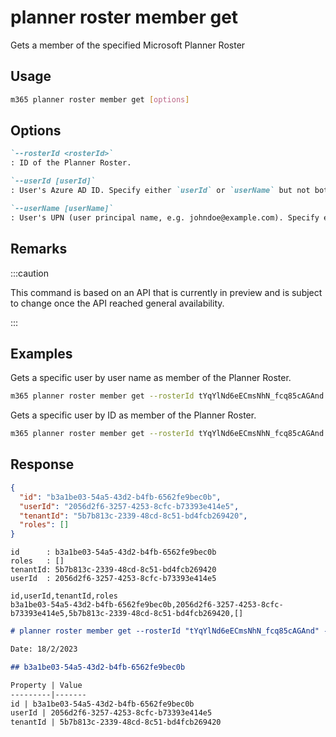 
# planner roster member get

Gets a member of the specified Microsoft Planner Roster

## Usage

```sh
m365 planner roster member get [options]
```

## Options

```md definition-list
`--rosterId <rosterId>`
: ID of the Planner Roster.

`--userId [userId]`
: User's Azure AD ID. Specify either `userId` or `userName` but not both.

`--userName [userName]`
: User's UPN (user principal name, e.g. johndoe@example.com). Specify either `userId` or `userName` but not both.
```

<Global />

## Remarks

:::caution

This command is based on an API that is currently in preview and is subject to change once the API reached general availability.

:::

## Examples

Gets a specific user by user name as member of the Planner Roster.

```sh
m365 planner roster member get --rosterId tYqYlNd6eECmsNhN_fcq85cAGAnd --userName john.doe@contoso.com
```

Gets a specific user by ID as member of the Planner Roster.

```sh
m365 planner roster member get --rosterId tYqYlNd6eECmsNhN_fcq85cAGAnd --userId d049a857-f1c3-4fb3-a629-d8cfb3bd7275
```

## Response

<Tabs>
  <TabItem value="JSON">

  ```json
  {
    "id": "b3a1be03-54a5-43d2-b4fb-6562fe9bec0b",
    "userId": "2056d2f6-3257-4253-8cfc-b73393e414e5",
    "tenantId": "5b7b813c-2339-48cd-8c51-bd4fcb269420",
    "roles": []
  }
  ```

  </TabItem>
  <TabItem value="Text">

  ```text
  id      : b3a1be03-54a5-43d2-b4fb-6562fe9bec0b
  roles   : []
  tenantId: 5b7b813c-2339-48cd-8c51-bd4fcb269420
  userId  : 2056d2f6-3257-4253-8cfc-b73393e414e5
  ```

  </TabItem>
  <TabItem value="CSV">

  ```csv
  id,userId,tenantId,roles
  b3a1be03-54a5-43d2-b4fb-6562fe9bec0b,2056d2f6-3257-4253-8cfc-b73393e414e5,5b7b813c-2339-48cd-8c51-bd4fcb269420,[]
  ```

  </TabItem>
  <TabItem value="Markdown">

  ```md
  # planner roster member get --rosterId "tYqYlNd6eECmsNhN_fcq85cAGAnd" --userId "2056d2f6-3257-4253-8cfc-b73393e414e5"

  Date: 18/2/2023

  ## b3a1be03-54a5-43d2-b4fb-6562fe9bec0b

  Property | Value
  ---------|-------
  id | b3a1be03-54a5-43d2-b4fb-6562fe9bec0b
  userId | 2056d2f6-3257-4253-8cfc-b73393e414e5
  tenantId | 5b7b813c-2339-48cd-8c51-bd4fcb269420
  ```

  </TabItem>
</Tabs>
